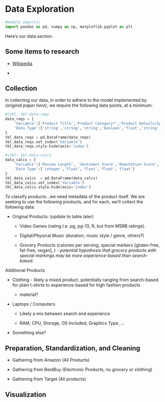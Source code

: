 # Data Exploration {#sec-data}

```{python}
#module imports|
import pandas as pd, numpy as np, matplotlib.pyplot as plt
```

Here's our data section.

## Some items to research

* [Wikipedia](https://en.wikipedia.org/wiki/SEC_classification_of_goods_and_services)

* 

## Collection
In collecting our data, in order to adhere to the model implemented by *(original paper here)*, we require the following data points, at a minimum:

```{python dataReqs}
#|tbl: tbl-data-reqs
data_reqs = {
    'Variable':['Product Title','Product Category*','Product Details/Specs', 'Verified Purchase', 'Star Rating', 'Review Content', 'Useful Votes'],
    'Data Type':['string','string','string','boolean','float','string','integer']
}
tbl_data_reqs = pd.DataFrame(data_reqs)
tbl_data_reqs.set_index('Variable')
tbl_data_reqs.style.hide(axis='index')
```

```{python dataCalcs}
#|tbl: tbl-data-calcs
data_calcs = {
    'Variable':['Review Length', 'Sentiment Score','Reputation Score','Product Type Score','Polarity Score'],
    'Data Type':['integer','float','float','float','float']
}
tbl_data_calcs  = pd.DataFrame(data_calcs)
tbl_data_calcs.set_index('Variable')
tbl_data_calcs.style.hide(axis='index')
```

To classify products...we need metadata of the product itself.  We are seeking to use the following products, and for each, we'll collect the following data:

* Original Products: (update to table later)

    * Video Games (rating I.e. pg, pg-13, R, but from MSRB ratings).

    * Digital/Physical Music (duration, music style / genre, others?)

    * Grocery Products (calories per serving, special markers [gluten-free, fat-free, vegan], )  - *potential hypothesis that grocery products with special markings may be more experience-based than search-based.*

<!-- 

    a. Original products from (paper): Digital Music, Video Game, and Grocery Item

    b. Additional products (Amazon and Target): Furniture Items, Clothing Items, Home Appliances, Books, Cosmetics, Cleaning supplies

    c. Additional Proucts (Amazon, Target, BestBuy): Electronics

    d. Verify goodness of fit of original model

-->

Additional Products

* Clothing - likely a mixed product, potentially ranging from search-based for plain t-shirts to experience-based for high fashion products

    * material?

* Laptops / Computers 

    * Likely a mix between search and experience

    * RAM, CPU, Storage, OS Included, Graphics Type, ...

* Something else?

## Preparation, Standardization, and Cleaning

* Gathering from Amazon (All Products)

* Gathering from BestBuy (Electronic Products, no grocery or clothing)

* Gathering from Target (All products)

## Visualization

 
